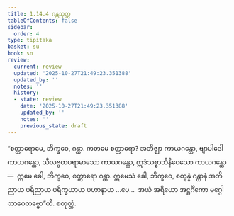 ```yaml
---
title: 1.14.4 ဂန္ထသုတ္တ
tableOfContents: false
sidebar:
  order: 4
type: tipitaka
basket: su
book: sn
review:
  current: review
  updated: '2025-10-27T21:49:23.351388'
  updated_by: ''
  notes: ''
  history:
  - state: review
    date: '2025-10-27T21:49:23.351388'
    updated_by: ''
    notes: ''
    previous_state: draft
---
```



<ReviewStatus review={frontmatter.review} showDetails={true} />

<HypothesisAnnotation frontmatter={frontmatter} />

<DynamicBreadcrumb />

<Division number="175" book="sn" e="ch" v="18" p="305">

<Paragraph number="341" book="sn">
“စတ္တာရောမေ, ဘိက္ခဝေ, ဂန္ထာ. ကတမေ စတ္တာရော? အဘိဇ္ဈာ ကာယဂန္ထော, ဗျာပါဒေါ ကာယဂန္ထော, သီလဗ္ဗတပရာမာသော ကာယဂန္ထော, ဣဒံသစ္စာဘိနိဝေသော ကာယဂန္ထော—  ဣမေ ခေါ, ဘိက္ခဝေ, စတ္တာရော ဂန္ထာ. ဣမေသံ ခေါ, ဘိက္ခဝေ, စတုန္နံ ဂန္ထာနံ အဘိညာယ ပရိညာယ ပရိက္ခယာယ ပဟာနာယ …ပေ…  အယံ အရိယော အဋ္ဌင်္ဂိကော မဂ္ဂေါ ဘာဝေတဗ္ဗော”တိ.

</Paragraph>
</Division>

<Paragraph number="342" type="center" book="sn">
စတုတ္ထံ.
</Paragraph>